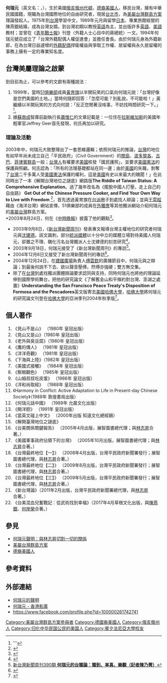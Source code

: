 {{Infobox_officeholder
| name = 何瑞元
| image name =
| width = 
| Sex = 男 
| party = {{NONP}}
| Native place = 
| date of birth ={{Birth date and age|1951|7|11}}
| place of birth = {{USA-1912}}[[俄亥俄州|俄亥俄州]][[代頓_(俄亥俄州)|代頓]]
| nationality = {{USA}}<br>{{ROC}}
| educate =

*Meadowlawn 國小畢<br><span style="color: blue;">
*Indian Riffle初級中學畢<br><span style="color: blue;">
*麻州 Andover 鎮 Phillips Academy高級中學畢<br><span style="color: blue;">
*私立賓州大學華頓商學院經濟系學士畢<br><span style="color: blue;">
| past =

*皇冠、聯合、中時、民生、China Post 等中英文報紙 專欄作家<br><span style="color: blue;">
*何瑞元美語文化機構 總監<br><span style="color: blue;">
*外籍配偶人權促進會 會長<br><span style="color: blue;">
*中英文同步翻譯 演說家 電視主持人 客串電視、電影演員<br><span style="color: blue;">
*歡樂龍虎榜 (1986)電影演員<br><span style="color: blue;">
*越軌之狼 (1994) 電影演員<br><span style="color: blue;">   
*台灣小留學生家長協進會 高級顧問 <br><span style="color: blue;">
*台灣國際地位與台美關係 專業研究<br><span style="color: blue;">
*保護台灣大聯盟海外部 部長<br><span style="color: blue;">
*李登輝之友會 智庫成員 海外部主任<br><span style="color: blue;">
*台灣民政府 首席顧問<br><span style="color: blue;">
}}
'''何瑞元'''（英文名：{{lang|en|'''Richard W. Hartzell'''}}，{{bd|1951年|7月11日}}），生於美國[[俄亥俄州|俄亥俄州]][[代顿_(俄亥俄州)|代頓]]，[[德裔美國人|德裔美國人]]，移民台灣，擁有中華民國國籍，現職為台灣國際地位的自由研究者，現居[[台北市|台北市]]，為[[美屬台灣群島方案|美屬台灣群島方案]]理論發起人。1975年到[[台灣|台灣]]學習中文，1989年元月與留學[[日本|日本]]、專業旅館經營的陳燕銀結婚，成為台灣女婿。到台灣初期以教授[[英語|英語]]為主，並出版許多[[英語|英語]]、[[美語|美語]]教材；並曾在《[[青年戰士報|青年戰士報]]》刊登〈外籍人士心目中的蔣總統〉一文。1994年何瑞元號召成立了「台灣外籍配偶人權促進會」並擔任會長。由於何瑞元身為外籍新郎，在為台灣日益遽增的[[外籍配偶_(台灣)|外籍配偶]]捍衛權益與爭取工作權、居留權與永久居留權的事務上擁有一定的專業知名度。

==台灣美屬理論之啟蒙==
到目前為止，可以參考的文獻有兩種說法：
#1999年，當時[[51俱樂部|51俱樂部]]成員[[黃育旗|黃育旗]]以半開玩笑的口氣向何瑞元說：「台灣好像是您們美國的土地。」當時何隨即回答：「怎麼可能？別亂說，不可能啦！」黃繼續以半開玩笑的方式向何說：「反正您閒著沒啥事，不妨找時間研究一下。」<ref>'''{{or|台灣建州衍生路線不同之始末（部分內容） 黃育旗先生
{{quote|
本會因部份小留學生兵役問題，須經由行政訴頌解決問題，部份委由長期從事國際人權工作的何瑞元先生幫忙處理，因此、讓本人有機會經常與何先生討論包括台灣行政體系的官僚和落伍觀念等問題，以及台灣未來地位何去何從等政治議題，我與何先生可以說是無所不談，言無不盡。'''在1999年的某一天，我和何先生亦是在一次的討論各種問題的當中，以半開玩笑的口氣向何先生說：『台灣好像是您們美國的土地。』。何先生隨即回我說：怎麼可能？別亂說，不可能啦！我亦沒有刻意多說，只以半開玩笑向他說：『反正您閒著沒啥事，不妨找時間研究一下。』}}
}}</ref>{{vc|來源是網頁？新聞？還是書籍？請講清楚。太久無法改善可能會被刪掉|date=2020年八月}}。<br>
#據[[蘇南成|蘇南成]]智庫前副執行長[[蕭惟仁|蕭惟仁]]的文章記載是：一位住在[[拉斯維加斯|拉斯維加斯]]的美國年輕軍官Jeffrey Geer首先發現，何氏再加以研究。
===理論及活動===
2003年中，何瑞元大致整理出了一套思維邏輯；依照何瑞元的推論，[[台灣|台灣]]的地位有如早年尚未成立自己「平民政府」（Civil Government）的[[關島|關島]]、[[波多黎各|波多黎各]]、[[古巴|古巴]]、[[菲律賓群島|菲律賓群島]]一般；[[台灣人|台灣人]]有權要求[[美國|美國]]核發「國民護照」，並要求[[美國憲法|美國憲法]]的保護與照顧。何氏認為：「所有的法理基礎都站在同一邊；由於[[美國|美國]]的失職，剝奪了[[台灣|台灣]]二千多萬人受[[美國憲法|美國憲法]]保護的權利，這是[[美國|美國]]有史以來最大的醜聞！」在此同時出了一本《解開台灣地位之謎底》網路版'''The Riddle of Taiwan Status: A Comprehensive Explanation'''。過了幾年改名為《擺脫中國人打壓，走上自己的自由路》 '''Get Out of the Chinese Pressure Cooker, and Find Your Own Way to Live with Freedom''' 
<ref>{{Cite web |url=http://www.taiwanadvice.com/notify22.htm#book |title=《擺脫中國人打壓，走上自己的自由路》 何瑞元 著 |accessdate=2015-02-28 |archive-date=2019-05-14 |archive-url=https://web.archive.org/web/20190514003356/https://www.taiwanadvice.com/notify22.htm#book |dead-url=no }}</ref>，首先透過黃育旗在[[台派|台派]]圈子到處找人辯論；並與[[王雲程|王雲程]]藉由《海洋台灣》網站宣傳，51俱樂部的成員在[[外獨會|外獨會]]等其他獨派網站介紹何瑞元的[[美屬|美屬]][[台灣|台灣]]群島方案。<br>
*2003年8月24日，何在《[[中時晚報|中時晚報]]》披露了他的觀點<ref>{{cite news|title=何瑞元 要為台灣告美國|date=2003-08-24|author=張月昭|work=中時晚報}}</ref>。
*2003年9月8日，《[[新台灣新聞周刊|新台灣新聞周刊]]》發表專文報導台灣主權地位的研究者何瑞元與[[沈建德|沈建德]]。該文諷刺，部分[[統派媒體|統派媒體]]以十分中立的媒體立場對待美國人何瑞元，卻置之不理、醜化污名台灣獨派人士沈建德的刻苦研究<ref>{{Cite web |url=http://www.newtaiwan.com.tw/bulletinview.jsp?bulletinid=15165 |title=新台灣新聞周刊389期 '''何瑞元與沈建德（記者王逸峰）''' |accessdate=2008-09-05 |archive-date=2008-09-15 |archive-url=https://web.archive.org/web/20080915190423/http://www.newtaiwan.com.tw/bulletinview.jsp?bulletinid=15165 |dead-url=no }}</ref>。
*2003年9月18日，何瑞元接受了《新台灣新聞周刊》的專訪<ref>[http://www.newtaiwan.com.tw/bulletinview.jsp?bulletinid=15177 新台灣新聞周刊390期 '''何瑞元的台獨論：獨到、率真、樂觀（記者陳乃菁）''']{{dead link|date=2017年11月 |bot=InternetArchiveBot |fix-attempted=yes }}</ref>。
*2004年12月6日又接受了新台灣新聞周刊的專訪<ref>{{Cite web |url=http://www.newtaiwan.com.tw/bulletinview.jsp?period=454&bulletinid=20566 |title=新台灣新聞周刊454期 '''這個美國人幫台灣找到國家主權出路（記者陳宗逸）''' |accessdate=2008-08-01 |archive-date=2005-11-03 |archive-url=https://web.archive.org/web/20051103081616/http://www.newtaiwan.com.tw/bulletinview.jsp?period=454&bulletinid=20566 |dead-url=no }}</ref>。
*2004年12月24日，在[[建國廣場|建國廣場]]負責人[[傅雲欽|傅雲欽]]的廣播節目中，何瑞元與之辯論；到最後何說不下去、欲以聲音壓傅，然傅亦強硬；雙方無交集。
*除了在[[台灣|台灣]]到處找獨派團體辯論要求認同與支持，同時何瑞元也將他的理論延伸到國際學術舞台，把他的研究論文《了解舊金山和平條約對台灣、澎湖之處置》'''Understanding the San Francisco Peace Treaty's Disposition of Formosa and the Pescadores'''英文版寄去[[美國|美國]][[哈佛大學|哈佛大學]]，[[哈佛大學|哈佛大學]]將何瑞元的研究論文刊登在[[哈佛大學|哈佛大學]]的亞洲季刊2004年秋季版<ref>{{Cite web |url=http://www.civil-taiwan.org/unders-disp.htm |title=Understanding the San Francisco Peace Treaty's Disposition of Formosa and the Pescadores. |accessdate=2018-05-11 |archive-date=2019-05-13 |archive-url=https://web.archive.org/web/20190513164932/https://www.civil-taiwan.org/unders-disp.htm |dead-url=no }}</ref>。

==個人著作==
#《見山不是山》 （1980年 皇冠出版）
#《見山又是山》（1980年 皇冠出版）
#《老外與臭豆腐》（1980年 皇冠出版）
#《鷹的傳人》 （1981年 皇冠出版）
#《洋洋奇觀》 （1981年 皇冠出版）
#《下海與上陸》（1982年 皇冠出版）
#《美國式接觸》 （1984年 皇冠出版）
#《察眼觀色》 （1985年 皇冠出版）
#《山姆叔叔吃皮蛋》 （1986年 皇冠出版）
#《洋和尚取經》 （1988年 皇冠出版）
#《Harmony in Conflict: Active Adaptation to Life in Present-day Chinese Society》（1988年 敦煌書局出版）
#《何瑞元話中國》 （1989年 允晨文化出版）
#《開洋腔》 （1991年 皇冠出版）
#《當英文碰上中文》 （2000年出版 知遠文化總經銷）
#《解開臺灣地位之謎底》
#《台美關係關鍵報告》  （2005年4月出版，展智圖書總代理；與[[林志昇|林志昇]]合著。） 
#《美國軍事政府佔領下的台灣》 （2005年10月出版，展智圖書總代理；與[[林志昇|林志昇]]合著。） 
#《台灣最終地位【一】》 （2008年4月出版，台灣平民政府新聞署發行；展智圖書總代理，與[[林志昇|林志昇]]合著。）
#《台灣最終地位【二】》 （2009年8月出版，台灣平民政府新聞署發行；展智圖書總代理，與[[林志昇|林志昇]]合著。）
#《台灣最終地位【三】》 （2009年5月出版，台灣平民政府新聞署發行；展智圖書總代理，與[[林志昇|林志昇]]合著。）
#《新台灣論》（2011年2月出版，台灣平民政府新聞署總代理，與[[林志昇|林志昇]]合著。）
#《台美混血兒奮戰記：從武術找到幸福》（2017年4月草根文化出版，與[[陳燕銀|陳燕銀]]、[[何岸榮|何岸榮]]合著。）

==參見==
*[http://www.taiwanadvice.com/advert.htm 何瑞元聲明：與林志昇切割一切的關係] {{Wayback|url=http://www.taiwanadvice.com/advert.htm |date=20190515065815 }}
*[[美屬台灣群島方案|美屬台灣群島方案]]
*[[德裔美國人|德裔美國人]]

== 參考資料 ==
{{reflist}}

==外部連結==
*[http://www.taiwanadvice.com/advert.htm 何瑞元的聲明] {{Wayback|url=http://www.taiwanadvice.com/advert.htm |date=20190515065815 }} 
*[http://hkmdb.com/db/people/view.mhtml?id=38633&display_set=big5 何瑞元 - 香港影庫] {{Wayback|url=http://hkmdb.com/db/people/view.mhtml?id=38633&display_set=big5 |date=20190511220642 }}
*https://www.facebook.com/profile.php?id=100000261742741

{{DEFAULTSORT: Hartzell, Richard}}
[[Category:美屬台灣群島方案參與者|Category:美屬台灣群島方案參與者]]
[[Category:德國裔美國人|Category:德國裔美國人]]
[[Category:俄亥俄州人|Category:俄亥俄州人]]
[[Category:归化中华民国公民的美国人|Category:归化中华民国公民的美国人]]
[[Category:賓夕法尼亞大學校友|Category:賓夕法尼亞大學校友]]